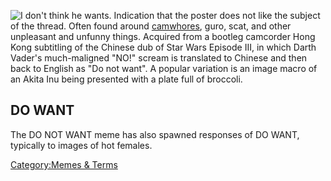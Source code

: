 [[Image:Do_not_want.jpg|thumb|I don't think he wants.]]
Indication that the poster does not like the subject of the thread. Often found around [[:Category:Camwhores|camwhores]], guro, scat, and other unpleasant and unfunny things. Acquired from a bootleg camcorder Hong Kong subtitling of the Chinese dub of Star Wars Episode III, in which Darth Vader's much-maligned "NO!" scream is translated to Chinese and then back to English as "Do not want". A popular variation is an image macro of an Akita Inu being presented with a plate full of broccoli.

== DO WANT ==
The DO NOT WANT meme has also spawned responses of DO WANT, typically to images of hot females.


[[Category:Memes & Terms]]